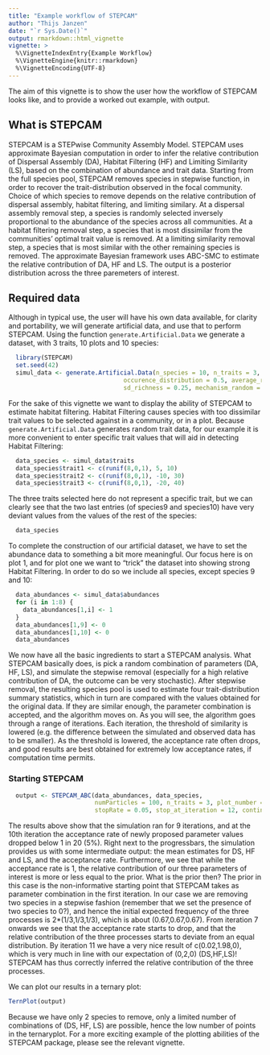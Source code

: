 ```yaml
---
title: "Example workflow of STEPCAM"
author: "Thijs Janzen"
date: "`r Sys.Date()`"
output: rmarkdown::html_vignette
vignette: >
  %\VignetteIndexEntry{Example Workflow}
  %\VignetteEngine{knitr::rmarkdown}
  %\VignetteEncoding{UTF-8}
---
```


The aim of this vignette is to show the user how the workflow of STEPCAM looks like, and to provide a worked out example, with output.

## What is STEPCAM
STEPCAM is a STEPwise Community Assembly Model. STEPCAM uses approximate Bayesian computation in order to infer the relative contribution of Dispersal Assembly (DA), Habitat Filtering (HF) and Limiting Similarity (LS), based on the combination of abundance and trait data. Starting from the full species pool, STEPCAM removes species in stepwise function, in order to recover the trait-distribution observed in the focal community. Choice of which species to remove depends on the relative contribution of dispersal assembly, habitat filtering, and limiting similary. At a dispersal assembly removal step, a species is randomly selected inversely proportional to the abundance of the species across all communities. At a habitat filtering removal step, a species that is most dissimilar from the communities' optimal trait value is removed. At a limiting similarity removal step, a species that is most similar with the other remaining species is removed. 
The approximate Bayesian framework uses ABC-SMC to estimate the relative contribution of DA, HF and LS. The output is a posterior distribution across the three paremeters of interest. 

## Required data
Although in typical use, the user will have his own data available, for clarity and portability, we will generate artificial data, and use that to perform STEPCAM. Using the function ```generate.Artificial.Data``` we generate a dataset, with 3 traits, 10 plots and 10 species:

```r
  library(STEPCAM)
  set.seed(42)
  simul_data <- generate.Artificial.Data(n_species = 10, n_traits = 3, n_communities = 10,
                                occurence_distribution = 0.5, average_richness = 0.8,
                                sd_richness = 0.25, mechanism_random = FALSE)
```
For the sake of this vignette we want to display the ability of STEPCAM to estimate habitat filtering. Habitat Filtering causes species with too dissimilar trait values to be selected against in a community, or in a plot. Because ```generate.Artificial.Data``` generates random trait data, for our example it is more convenient to enter specific trait values that will aid in detecting Habitat Filtering:
```r
  data_species <- simul_data$traits
  data_species$trait1 <- c(runif(8,0,1), 5, 10)
  data_species$trait2 <- c(runif(8,0,1), -10, 30)
  data_species$trait3 <- c(runif(8,0,1), -20, 40)
```
The three traits selected here do not represent a specific trait, but we can clearly see that the two last entries (of species9 and species10) have very deviant values from the values of the rest of the species:
```r
  data_species
```
To complete the construction of our artificial dataset, we have to set the abundance data to something a bit more meaningful. Our focus here is on plot 1, and for plot one we want to "trick" the dataset into showing strong Habitat Filtering. In order to do so we include all species, except species 9 and 10:
```r
  data_abundances <- simul_data$abundances
  for (i in 1:8) {
    data_abundances[1,i] <- 1
  }
  data_abundances[1,9] <- 0
  data_abundances[1,10] <- 0
  data_abundances
```
We now have all the basic ingredients to start a STEPCAM analysis. What STEPCAM basically does, is pick a random combination of parameters (DA, HF, LS), and simulate the stepwise removal (especially for a high relative contribution of DA, the outcome can be very stochastic). After stepwise removal, the resulting species pool is used to estimate four trait-distribution summary statistics, which in turn are compared with the values obtained for the original data. If they are similar enough, the parameter combination is accepted, and the algorithm moves on. As you will see, the algorithm goes through a range of iterations. Each iteration, the threshold of similarity is lowered (e.g. the difference between the simulated and observed data has to be smaller). As the threshold is lowered, the acceptance rate often drops, and good results are best obtained for extremely low acceptance rates, if computation time permits.

### Starting STEPCAM
```r
  output <- STEPCAM_ABC(data_abundances, data_species,
                        numParticles = 100, n_traits = 3, plot_number = 1,
                        stopRate = 0.05, stop_at_iteration = 12, continue_from_file = FALSE)
```

The results above show that the simulation ran for 9 iterations, and at the 10th iteration the acceptance rate of newly proposed parameter values dropped below 1 in 20 (5%). Right next to the progressbars, the simulation provides us with some intermediate output: the mean estimates for DS, HF and LS, and the acceptance rate. Furthermore, we see that while the acceptance rate is 1, the relative contribution of our three parameters of interest is more or less equal to the prior. What is the prior then? The prior in this case is the non-informative starting point that STEPCAM takes as parameter combination in the first iteration. In our case we are removing two species in a stepwise fashion (remember that we set the presence of two species to 0?), and hence the initial expected frequency of the three processes is 2*(1/3,1/3,1/3), which is about (0.67,0.67,0.67). From iteration 7 onwards we see that the acceptance rate starts to drop, and that the relative contribution of the three processes starts to deviate from an equal distribution. By iteration 11 we have a very nice result of c(0.02,1.98,0), which is very much in line with our expectation of (0,2,0) (DS,HF,LS)! STEPCAM has thus correctly inferred the relative contribution of the three processes.

We can plot our results in a ternary plot:
```r
TernPlot(output)
```

Because we have only 2 species to remove, only a limited number of combinations of (DS, HF, LS) are possible, hence the low number of points in the ternaryplot. For a more exciting example of the plotting abilities of the STEPCAM package, please see the relevant vignette. 





